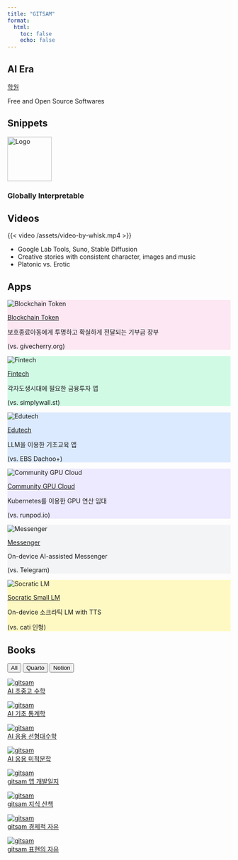 ```yaml
---
title: "GITSAM"
format:
  html:
    toc: false
    echo: false
---
```

::: {.callout-important}

## AI Era 
[학원](https://www.gitsam.com/)

Free and Open Source Softwares

:::

::: {.panel-tabset}

## Snippets

<div class="text-center">
  <img src="assets/logo.png" alt="Logo" width="100" height="100" />
  <h3>Globally Interpretable &nbsp; <span class="text blue"></span></h3>
</div>

<script>
  const words = ["Tech", "Science", "Art", "Math"];
  const colors = ["blue", "green", "yellow", "red"];
  const text = document.querySelector(".text");

  function* generator() {
    let index = 0;
    while (true) {
      yield index++;
      if (index >= words.length) index = 0;
    }
  }

  function printChar(word) {
    let i = 0;
    text.innerHTML = "";
    text.className = "text " + colors[words.indexOf(word)];
    const id = setInterval(() => {
      if (i >= word.length) {
        clearInterval(id);
        setTimeout(deleteChar, 800);
      } else {
        text.innerHTML += word[i];
        i++;
      }
    }, 150);
  }

  function deleteChar() {
    let word = text.innerHTML;
    let i = word.length;
    const id = setInterval(() => {
      if (i > 0) {
        text.innerHTML = word.substring(0, --i);
      } else {
        text.className = "text";
        printChar(words[gen.next().value]);
        clearInterval(id);
      }
    }, 100);
  }

  const gen = generator();
  printChar(words[gen.next().value]);
</script>

## Videos

{{< video /assets/video-by-whisk.mp4 >}}

- Google Lab Tools, Suno, Stable Diffusion
- Creative stories with consistent character, images and music
- Platonic vs. Erotic

:::


## Apps

<div class="feature-grid">

<div class="feature-card" style="background-color: #FCE7F3;">
  <img src="assets/logo-pink.png" alt="Blockchain Token" />
  <p class="feature-title">
    <a href="#">Blockchain Token</a>
  </p>
  <p class="feature-text">
    보호종료아동에게 투명하고 확실하게 전달되는 기부금 장부
  </p>
  <p class="feature-subtext">
    (vs. givecherry.org)
  </p>
</div>

<div class="feature-card" style="background-color: #D1FAE5;">
  <img src="assets/logo-green.png" alt="Fintech" />
  <p class="feature-title">
    <a href="#">Fintech</a>
  </p>
  <p class="feature-text">
    각자도생시대에 필요한 금융투자 앱
  </p>
  <p class="feature-subtext">
    (vs. simplywall.st)
  </p>
</div>

<div class="feature-card" style="background-color: #DBEAFE;">
  <img src="assets/logo-blue.png" alt="Edutech" />
  <p class="feature-title">
    <a href="#">Edutech</a>
  </p>
  <p class="feature-text">
    LLM을 이용한 기초교육 앱
  </p>
  <p class="feature-subtext">
    (vs. EBS Dachoo+)
  </p>
</div>

<div class="feature-card" style="background-color: #EDE9FE;">
  <img src="assets/logo-violet.png" alt="Community GPU Cloud" />
  <p class="feature-title">
    <a href="#">Community GPU Cloud</a>
  </p>
  <p class="feature-text">
    Kubernetes를 이용한 GPU 연산 임대
  </p>
  <p class="feature-subtext">
    (vs. runpod.io)
  </p>
</div>

<div class="feature-card" style="background-color: #F3F4F6;">
  <img src="assets/logo-gray.png" alt="Messenger" />
  <p class="feature-title">
    <a href="#">Messenger</a>
  </p>
  <p class="feature-text">
    On-device AI-assisted Messenger
  </p>
  <p class="feature-subtext">
    (vs. Telegram)
  </p>
</div>

<div class="feature-card" style="background-color: #FEF9C3;">
  <img src="assets/logo-yellow.png" alt="Socratic LM" />
  <p class="feature-title">
    <a href="#">Socratic Small LM</a>
  </p>
  <p class="feature-text">
    On-device 소크라틱 LM with TTS
  </p>
  <p class="feature-subtext">
    (vs. cati 인형)
  </p>
</div>

</div>



## Books

<!-- 태그 필터 버튼 -->
<div id="tag-filter">
  <button onclick="filterBooks('all')">All</button>
  <button onclick="filterBooks('quarto')">Quarto</button>
  <button onclick="filterBooks('notion')">Notion</button>
</div>

<div class="book-grid">

<div class="book-card" data-tags="quarto">
  <a href="book-ai-math/index.html" target="_blank">
    <img src="/assets/cover-math.png" alt="gitsam" />
    <div class="book-title">AI 초중고 수학</div>
  </a>
</div>

<div class="book-card" data-tags="quarto">
  <a href="book-ai-stats/index.html" target="_blank">
    <img src="/assets/cover-stats.png" alt="gitsam" />
    <div class="book-title">AI 기초 통계학</div>
  </a>
</div>

<div class="book-card" data-tags="quarto">
  <a href="book-ai-algebra/index.html" target="_blank">
    <img src="/assets/cover-algebra.png" alt="gitsam" />
    <div class="book-title">AI 응용 선형대수학</div>
  </a>
</div>

<div class="book-card" data-tags="quarto">
  <a href="book-ai-calculus/index.html" target="_blank">
    <img src="/assets/cover-calculus.png" alt="gitsam" />
    <div class="book-title">AI 응용 미적분학</div>
  </a>
</div>

<div class="book-card" data-tags="notion">
  <a href="https://gitsam.notion.site/AI-Dev-Log-1fbd716ee0de801a8a22e31dc6b9c719" target="_blank">
    <img src="/assets/cover-app-log.png" alt="gitsam" />
    <div class="book-title">gitsam 앱 개발일지</div>
  </a>
</div>

<div class="book-card" data-tags="notion">
  <a href="https://gitsam.notion.site/ab09bfb8292b464a846d55e7d3df7a8d?v=ac5787ddcbfe48958d3a8d2777c59c5c" target="_blank">
    <img src="/assets/cover-liberal-arts.png" alt="gitsam" />
    <div class="book-title">gitsam 지식 산책</div>
  </a>
</div>

<div class="book-card" data-tags="notion">
  <a href="https://gitsam.notion.site/179d716ee0de8051bbadeac43a1600f1?v=58f18a25682848129e3293e8262bb370" target="_blank">
    <img src="/assets/cover-theory.png" alt="gitsam" />
    <div class="book-title">gitsam 경제적 자유</div>
  </a>
</div>

<div class="book-card" data-tags="notion">
  <a href="https://gitsam.notion.site/20ad716ee0de80fdacd7fe3516c4b608?v=20ad716ee0de801ea051000ce11ecfac" target="_blank">
    <img src="/assets/cover-han.png" alt="gitsam" />
    <div class="book-title">gitsam 표현의 자유</div>
  </a>
</div>

</div>

<script>
  function filterBooks(tag, btn) {
    const cards = document.querySelectorAll('.book-card');
    cards.forEach(card => {
      const tags = card.getAttribute('data-tags').split(' ');
      if (tag === 'all' || tags.includes(tag)) {
        card.style.display = 'block';
      } else {
        card.style.display = 'none';
      }
    });

    // === 버튼 활성화(active) 상태 관리 ===
    const buttons = document.querySelectorAll('#tag-filter button');
    buttons.forEach(b => b.classList.remove('active'));
    btn.classList.add('active');
  }
</script>
